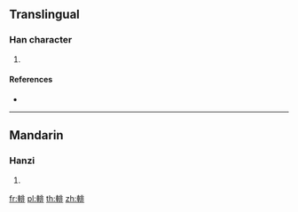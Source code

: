 {{character info/new}}
==Translingual==

===Han character===
{{Han char|rn=159|rad=車|as=08|sn=15|four=|canj=JJLMY}}

# {{defn|Han|sort=車08}}

====References====
* {{Han ref|kx=1245.210|dkj=38399|dj=1722.160|hdz=53538.040|uh=8F2B|ud=36651}}

----

==Mandarin==

===Hanzi===
{{cmn-hanzi|pin=[[pái]] ([[pai2]])|wg=p'ai<sup>2</sup>}}

# {{defn|lang=cmn|sort=車08}}

[[fr:輫]]
[[pl:輫]]
[[th:輫]]
[[zh:輫]]